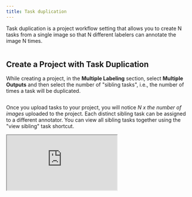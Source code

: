 ```yaml
---
title: Task duplication
---
```


Task duplication is a project workflow setting that allows you to create N tasks from a single image so that N different labelers can annotate the image N times.&#x20;

<Frame caption="Task Duplication">
  <img
    src="/assets/images/project-pages/multiple-labeling/task-duplication.png"
    alt=""
  />
</Frame>

## Create a Project with Task Duplication

While creating a project, in the **Multiple Labeling** section, select **Multiple Outputs** and then select the number of "sibling tasks", i.e., the number of times a task will be duplicated.&#x20;

<Frame>
  <img
    src="/assets/images/project-pages/multiple-labeling/create-project-with-task-duplication.png"
    alt=""
  />
</Frame>

Once you upload tasks to your project, you will notice _N x the number of images_ uploaded to the project. Each distinct sibling task can be assigned to a different annotator. You can view all sibling tasks together using the "view sibling" task shortcut.&#x20;

<Frame>
  <iframe className="w-full aspect-video" src="https://share.redbrickai.com/DHKxy91q/embed" />
</Frame>
